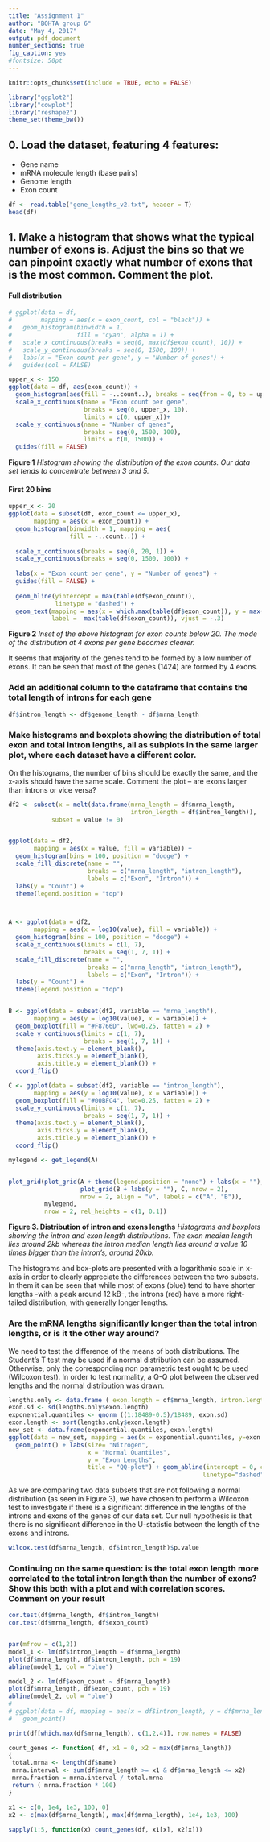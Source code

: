 ```yaml
---
title: "Assignment 1"
author: "BOHTA group 6"
date: "May 4, 2017"
output: pdf_document
number_sections: true
fig_caption: yes
#fontsize: 50pt
---
```


```r
knitr::opts_chunk$set(include = TRUE, echo = FALSE)
```

```r
library("ggplot2")
library("cowplot")
library("reshape2")
theme_set(theme_bw())
```


## 0. Load the dataset, featuring 4 features:

* Gene name
* mRNA molecule length (base pairs)
* Genome length
* Exon count
```r
df <- read.table("gene_lengths_v2.txt", header = T)
head(df)
```

## 1. Make a histogram that shows what the typical number of exons is. Adjust the bins so that we can pinpoint exactly what number of exons that is the most common. Comment the plot. 

#### Full distribution

```r
# ggplot(data = df,
#        mapping = aes(x = exon_count, col = "black")) +
#   geom_histogram(binwidth = 1,
#                  fill = "cyan", alpha = 1) +
#   scale_x_continuous(breaks = seq(0, max(df$exon_count), 10)) +
#   scale_y_continuous(breaks = seq(0, 1500, 100)) +
#   labs(x = "Exon count per gene", y = "Number of genes") +
#   guides(col = FALSE)

upper_x <- 150
ggplot(data = df, aes(exon_count)) +
  geom_histogram(aes(fill = -..count..), breaks = seq(from = 0, to = upper_x, by = 1)) +
  scale_x_continuous(name = "Exon count per gene",
                     breaks = seq(0, upper_x, 10),
                     limits = c(0, upper_x))+
  scale_y_continuous(name = "Number of genes",
                     breaks = seq(0, 1500, 100),
                     limits = c(0, 1500)) +
  guides(fill = FALSE)
```

**Figure 1** _Histogram showing the distribution of the exon counts. Our data set tends to concentrate between 3 and 5._

#### First 20 bins

```r
upper_x <- 20
ggplot(data = subset(df, exon_count <= upper_x),
       mapping = aes(x = exon_count)) +
  geom_histogram(binwidth = 1, mapping = aes(
                 fill = -..count..)) +
  
  scale_x_continuous(breaks = seq(0, 20, 1)) +
  scale_y_continuous(breaks = seq(0, 1500, 100)) +
  
  labs(x = "Exon count per gene", y = "Number of genes") +
  guides(fill = FALSE) +
  
  geom_hline(yintercept = max(table(df$exon_count)),
             linetype = "dashed") +
  geom_text(mapping = aes(x = which.max(table(df$exon_count)), y = max(table(df$exon_count))),
            label =  max(table(df$exon_count)), vjust = -.3)
```
**Figure 2** _Inset of the above histogram for exon counts below 20. The mode of the distribution at 4 exons per gene becomes clearer._

It seems that majority of the genes tend to be formed by a low number of exons. It can be seen that most of the genes (1424) are formed by 4 exons.

### Add an additional column to the dataframe that contains the total length of introns for each gene
```r
df$intron_length <- df$genome_length - df$mrna_length
```

### Make histograms and boxplots showing the distribution of total exon and total intron lengths, all as subplots in the same larger plot, where each dataset have a different color.

On the histograms, the number of bins should be exactly the same, and the x-axis should have the same scale. Comment the plot – are exons larger than introns or vice versa?

```r
df2 <- subset(x = melt(data.frame(mrna_length = df$mrna_length,
                                  intron_length = df$intron_length)),
            subset = value != 0)


ggplot(data = df2,
       mapping = aes(x = value, fill = variable)) +
  geom_histogram(bins = 100, position = "dodge") +
  scale_fill_discrete(name = "",
                      breaks = c("mrna_length", "intron_length"),
                      labels = c("Exon", "Intron")) +
  labs(y = "Count") +
  theme(legend.position = "top")



A <- ggplot(data = df2,
       mapping = aes(x = log10(value), fill = variable)) +
  geom_histogram(bins = 100, position = "dodge") +
  scale_x_continuous(limits = c(1, 7),
                     breaks = seq(1, 7, 1)) +
  scale_fill_discrete(name = "",
                      breaks = c("mrna_length", "intron_length"),
                      labels = c("Exon", "Intron")) +
  labs(y = "Count") +
  theme(legend.position = "top")


B <- ggplot(data = subset(df2, variable == "mrna_length"),
       mapping = aes(y = log10(value), x = variable)) +
  geom_boxplot(fill = "#F8766D", lwd=0.25, fatten = 2) +
  scale_y_continuous(limits = c(1, 7),
                     breaks = seq(1, 7, 1)) +
  theme(axis.text.y = element_blank(), 
        axis.ticks.y = element_blank(),
        axis.title.y = element_blank()) +
  coord_flip()

C <- ggplot(data = subset(df2, variable == "intron_length"),
       mapping = aes(y = log10(value), x = variable)) +
  geom_boxplot(fill = "#00BFC4", lwd=0.25, fatten = 2) +
  scale_y_continuous(limits = c(1, 7),
                     breaks = seq(1, 7, 1)) +
  theme(axis.text.y = element_blank(), 
        axis.ticks.y = element_blank(),
        axis.title.y = element_blank()) +
  coord_flip()

mylegend <- get_legend(A)


plot_grid(plot_grid(A + theme(legend.position = "none") + labs(x = ""), 
                    plot_grid(B + labs(y = ""), C, nrow = 2),
                    nrow = 2, align = "v", labels = c("A", "B")),
          mylegend,
          nrow = 2, rel_heights = c(1, 0.1))
```
**Figure 3. Distribution of intron and exons lengths** _Histograms and boxplots showing the intron and exon length distributions. The exon median length lies around 2kb whereas the intron median length lies around a value 10 times bigger than the intron's, around 20kb._


The histograms and box-plots are presented with a  logarithmic scale in x-axis in order to clearly appreciate the differences between the two subsets. In them it can be seen that while most of exons (blue) tend to have shorter lengths -with a peak around 12 kB-, the introns (red) have a more right-tailed distribution, with generally longer lengths.


### Are the mRNA lengths significantly longer than the total intron lengths, or is it the other way around?

We need to test the difference of the means of both distributions. The Student's T test may be used if a normal distribution can be assumed. Otherwise, only the corresponding non parametric test ought to be used (Wilcoxon test).
In order to test normality, a Q-Q plot between the observed lengths and the normal distribution was drawn.

```r
lengths.only <- data.frame ( exon.length = df$mrna_length, intron.length = df$intron_length)
exon.sd <- sd(lengths.only$exon.length)
exponential.quantiles <- qnorm ((1:18489-0.5)/18489, exon.sd)
exon.length <- sort(lengths.only$exon.length)
new_set <- data.frame(exponential.quantiles, exon.length)
ggplot(data = new_set, mapping = aes(x = exponential.quantiles, y=exon.length)) + 
  geom_point() + labs(size= "Nitrogen",
                      x = "Normal Quantiles",
                      y = "Exon Lengths",
                      title = "QQ-plot") + geom_abline(intercept = 0, color="red", 
                                                      linetype="dashed", size=1.5)
```


As we are comparing two data subsets that are not following a normal distribution (as seen in Figure 3), we have chosen to perform a Wilcoxon test to investigate if there is a significant difference in the lengths of the introns and exons of the genes of our data set.
Our null hypothesis is that there is no significant difference in the U-statistic between the length of the exons and introns. 

```r
wilcox.test(df$mrna_length, df$intron_length)$p.value
```

### Continuing on the same question: is the total exon length more correlated to the total intron length than the number of exons? Show this both with a plot and with correlation scores. Comment on your result

```r
cor.test(df$mrna_length, df$intron_length)
cor.test(df$mrna_length, df$exon_count)


par(mfrow = c(1,2))
model_1 <- lm(df$intron_length ~ df$mrna_length)
plot(df$mrna_length, df$intron_length, pch = 19)
abline(model_1, col = "blue")

model_2 <- lm(df$exon_count ~ df$mrna_length)
plot(df$mrna_length, df$exon_count, pch = 19)
abline(model_2, col = "blue")
# 
# ggplot(data = df, mapping = aes(x = df$intron_length, y = df$mrna_length)) + 
#   geom_point() 
```

```r
print(df[which.max(df$mrna_length), c(1,2,4)], row.names = FALSE)
```

```r
count_genes <- function( df, x1 = 0, x2 = max(df$mrna_length))
{
 total.mrna <- length(df$name)
 mrna.interval <- sum(df$mrna_length >= x1 & df$mrna_length <= x2)
 mrna.fraction = mrna.interval / total.mrna
 return ( mrna.fraction * 100)
}
```



```r
x1 <- c(0, 1e4, 1e3, 100, 0)
x2 <- c(max(df$mrna_length), max(df$mrna_length), 1e4, 1e3, 100)

sapply(1:5, function(x) count_genes(df, x1[x], x2[x]))
```



